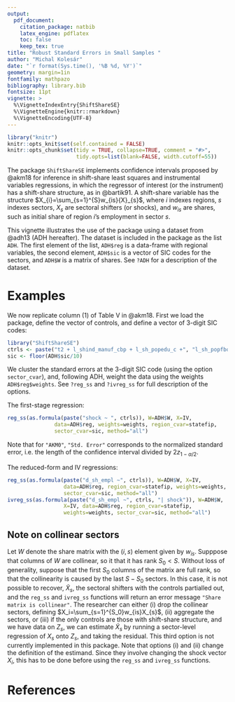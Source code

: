 ```yaml
---
output:
  pdf_document:
    citation_package: natbib
    latex_engine: pdflatex
    toc: false
    keep_tex: true
title: "Robust Standard Errors in Small Samples "
author: "Michal Kolesár"
date: "`r format(Sys.time(), '%B %d, %Y')`"
geometry: margin=1in
fontfamily: mathpazo
bibliography: library.bib
fontsize: 11pt
vignette: >
  %\VignetteIndexEntry{ShiftShareSE}
  %\VignetteEngine{knitr::rmarkdown}
  %\VignetteEncoding{UTF-8}
---
```


```r
library("knitr")
knitr::opts_knit$set(self.contained = FALSE)
knitr::opts_chunk$set(tidy = TRUE, collapse=TRUE, comment = "#>",
                      tidy.opts=list(blank=FALSE, width.cutoff=55))
```

The package `ShiftShareSE` implements confidence intervals proposed by @akm18 for
inference in shift-share least squares and instrumental variables regressions,
in which the regressor of interest (or the instrument) has a shift-share
structure, as in @bartik91. A shift-share variable has the structure
$X_{i}=\sum_{s=1}^{S}w_{is}{X}_{s}$, where $i$ indexes regions, $s$
indexes sectors, ${X}_{s}$ are sectoral shifters (or shocks), and
$w_{is}$ are shares, such as initial share of region $i$'s employment in sector
$s$.

This vignette illustrates the use of the package using a dataset from @adh13
(ADH hereafter). The dataset is included in the package as the list `ADH`. The
first element of the list, `ADH$reg` is a data-frame with regional variables,
the second element, `ADH$sic` is a vector of SIC codes for the sectors, and
`ADH$W` is a matrix of shares. See `?ADH` for a description of the dataset.

# Examples

We now replicate column (1) of Table V in @akm18. First we load the package,
define the vector of controls, and define a vector of 3-digit SIC codes:
```r
library("ShiftShareSE")
ctrls <- paste("t2 + l_shind_manuf_cbp + l_sh_popedu_c +", "l_sh_popfborn + l_sh_empl_f + l_sh_routine33 + l_task_outsource", "+ division")
sic <- floor(ADH$sic/10)
```

We cluster the standard errors at the 3-digit SIC code (using the option
`sector_cvar`), and, following ADH, weight the data using the weights
`ADH$reg$weights`. See `?reg_ss` and `?ivreg_ss` for full description of the
options.

The first-stage regression:
```r
reg_ss(as.formula(paste("shock ~ ", ctrls)), W=ADH$W, X=IV,
               data=ADH$reg, weights=weights, region_cvar=statefip,
               sector_cvar=sic, method="all")
```

Note that for `"AKM0"`, `"Std. Error"` corresponds to the normalized standard
error, i.e. the length of the confidence interval divided by
$2z_{1-\alpha/2}$.


The reduced-form and IV regressions:
```r
reg_ss(as.formula(paste("d_sh_empl ~", ctrls)), W=ADH$W, X=IV,
                  data=ADH$reg, region_cvar=statefip, weights=weights,
                  sector_cvar=sic, method="all")
ivreg_ss(as.formula(paste("d_sh_empl ~", ctrls, "| shock")), W=ADH$W,
                  X=IV, data=ADH$reg, region_cvar=statefip,
                  weights=weights, sector_cvar=sic, method="all")
```

## Note on collinear sectors

Let $W$ denote the share matrix with the $(i,s)$ element given by $w_{is}$.
Supppose that columns of $W$ are collinear, so it that it has rank $S_{0}<S$.
Without loss of generality, suppose that the first $S_0$ columns of the matrix
are full rank, so that the collinearity is caused by the last $S-S_0$ sectors.
In this case, it is not possible to recover, $\tilde{X}_s$, the sectoral
shifters with the controls partialled out, and the `reg_ss` and `ivreg_ss`
functions will return an error message `"Share matrix is collinear"`. The
researcher can either (i) drop the collinear sectors, defining
$X_i=\sum_{s=1}^{S_0}w_{is}X_{s}$, (ii) aggregate the sectors, or (iii) if the
only controls are those with shift-share structure, and we have data on $Z_{s}$,
we can estimate $\tilde{X}_{s}$ by running a sector-level regression of $X_s$
onto $Z_s$, and taking the residual. This third option is not currently
implemented in this package. Note that options (i) and (ii) change the
definition of the estimand. Since they involve changing the shock vector
$X_{i}$, this has to be done before using the `reg_ss` and `ivreg_ss` functions.


# References
